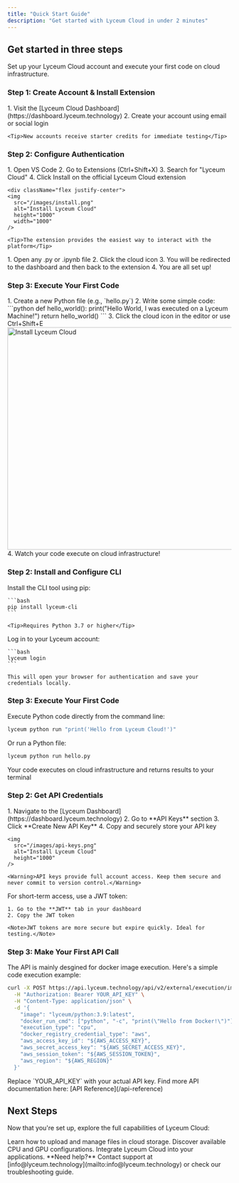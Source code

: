 ```yaml
---
title: "Quick Start Guide"
description: "Get started with Lyceum Cloud in under 2 minutes"
---
```


## Get started in three steps

Set up your Lyceum Cloud account and execute your first code on cloud infrastructure.

### Step 1: Create Account & Install Extension

<AccordionGroup>
  <Accordion icon="user-plus" title="Sign up for Lyceum Cloud">
    1. Visit the [Lyceum Cloud Dashboard](https://dashboard.lyceum.technology)
    2. Create your account using email or social login
    
    <Tip>New accounts receive starter credits for immediate testing</Tip>
  </Accordion>
</AccordionGroup>

<Tabs>
<Tab title="VSCode Extension" icon="code">

### Step 2: Configure Authentication

<AccordionGroup>
  <Accordion icon="download" title="Install VS Code Extension">
    1. Open VS Code
    2. Go to Extensions (Ctrl+Shift+X)
    3. Search for "Lyceum Cloud"
    4. Click Install on the official Lyceum Cloud extension

    <div className="flex justify-center">
    <img 
      src="/images/install.png" 
      alt="Install Lyceum Cloud"
      height="1000"
      width="1000"
    />
  </div>

    
    <Tip>The extension provides the easiest way to interact with the platform</Tip>
  </Accordion>
  <Accordion icon="settings" title="Authenticate Lyceum Cloud">
    1. Open any .py or .ipynb file
    2. Click the cloud icon 
    3. You will be redirected to the dashboard and then back to the extension
    4. You are all set up!
    
  </Accordion>
</AccordionGroup>

### Step 3: Execute Your First Code

<Accordion icon="rocket" title="Run code on the cloud">
  1. Create a new Python file (e.g., `hello.py`)
  2. Write some simple code:
     ```python
     def hello_world():
         print("Hello World, I was executed on a Lyceum Machine!")
         return
     hello_world()
     ```
  3. Click the cloud icon in the editor or use Ctrl+Shift+E
    <div className="flex justify-center">
   <img 
      src="/images/execution.png" 
      alt="Install Lyceum Cloud"
      height="500"
      width= "1000"
    />
    </div>
  4. Watch your code execute on cloud infrastructure!
</Accordion>
</Tab>

<Tab title="CLI" icon="terminal">

### Step 2: Install and Configure CLI

<AccordionGroup>
  <Accordion icon="download" title="Install Lyceum CLI">
    Install the CLI tool using pip:
    
    ```bash
    pip install lyceum-cli
    ```
    
    <Tip>Requires Python 3.7 or higher</Tip>
  </Accordion>
  
  <Accordion icon="key" title="Authenticate with Lyceum">
    Log in to your Lyceum account:
    
    ```bash
    lyceum login
    ```
    
    This will open your browser for authentication and save your credentials locally.
  </Accordion>
</AccordionGroup>

### Step 3: Execute Your First Code

<Accordion icon="rocket" title="Run code via CLI">
  Execute Python code directly from the command line:
  
  ```bash
  lyceum python run "print('Hello from Lyceum Cloud!')"
  ```
  
  Or run a Python file:
  
  ```bash
  lyceum python run hello.py
  ```
  
  <Note>Your code executes on cloud infrastructure and returns results to your terminal</Note>
</Accordion>

</Tab>
<Tab title="API Reference" icon="play">

### Step 2: Get API Credentials

<AccordionGroup>
  <Accordion icon="key" title="Create API Key">
    1. Navigate to the [Lyceum Dashboard](https://dashboard.lyceum.technology)
    2. Go to **API Keys** section
    3. Click **Create New API Key**
    4. Copy and securely store your API key

    <img 
      src="/images/api-keys.png" 
      alt="Install Lyceum Cloud"
      height="1000"
    />
    
    <Warning>API keys provide full account access. Keep them secure and never commit to version control.</Warning>
  </Accordion>
  
  <Accordion icon="clock" title="Use JWT Token (Alternative)">
    For short-term access, use a JWT token:
    
    1. Go to the **JWT** tab in your dashboard
    2. Copy the JWT token
    
    <Note>JWT tokens are more secure but expire quickly. Ideal for testing.</Note>
  </Accordion>
</AccordionGroup>

### Step 3: Make Your First API Call

<Accordion icon="rocket" title="Execute code via API">
  The API is mainly desgined for docker image execution. Here's a simple code execution example:

  ```bash
  curl -X POST https://api.lyceum.technology/api/v2/external/execution/image/start \
    -H "Authorization: Bearer YOUR_API_KEY" \
    -H "Content-Type: application/json" \
    -d '{
      "image": "lyceum/python:3.9:latest",
      "docker_run_cmd": ["python", "-c", "print(\"Hello from Docker!\")"],
      "execution_type": "cpu",
      "docker_registry_credential_type": "aws",
      "aws_access_key_id": "${AWS_ACCESS_KEY}",
      "aws_secret_access_key": "${AWS_SECRET_ACCESS_KEY}",
      "aws_session_token": "${AWS_SESSION_TOKEN}",
      "aws_region": "${AWS_REGION}"
    }'
  ```
  
  <Note>
    Replace `YOUR_API_KEY` with your actual API key. Find more API documentation here: [API Reference](/api-reference)
  </Note>
</Accordion>

</Tab>
</Tabs>

## Next Steps

Now that you're set up, explore the full capabilities of Lyceum Cloud:

<CardGroup cols={3}>

<Card title="Upload Files" icon="cloud-arrow-up" href="/storage">
  Learn how to upload and manage files in cloud storage.
</Card>

<Card title="Machine Types" icon="server" href="/machine-types">
  Discover available CPU and GPU configurations.
</Card>

<Card title="API Reference" icon="code" href="/api-reference/introduction">
  Integrate Lyceum Cloud into your applications.
</Card>

</CardGroup>

<Note>
  **Need help?** Contact support at [info@lyceum.technology](mailto:info@lyceum.technology) or check our troubleshooting guide.
</Note>
